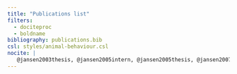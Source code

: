 ---
title: "Publications list"
filters:
  - dociteproc
  - boldname
bibliography: publications.bib
csl: styles/animal-behaviour.csl
nocite: |
   @jansen2003thesis, @jansen2005intern, @jansen2005thesis, @jansen2007, @jansen2012, @jansen2013, @jansen2013thesis, @manser2014, @townsend2017, @akinyi2019, @habig2019,  @levy2020, @grieneisen2020, @grieneisen2021, @bjork2022, @gordon2023, @paietta2023, @roche2023, @weibel2024
---

<!-- As point make bold author name. This would be so cool -->
<!-- At some point be inspired by https://github.com/jhelvy/jhelvy_quarto/blob/main/research.qmd -->
